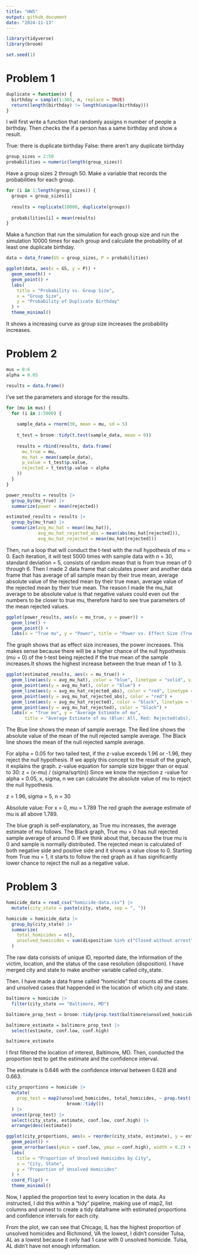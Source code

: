 ```yaml
---
title: "HW5"
output: github_document
date: "2024-11-13"
---
```


```r
library(tidyverse)
library(broom)

set.seed(1)
```

# Problem 1

```r
duplicate = function(n) {
  birthday = sample(1:365, n, replace = TRUE)
  return(length(birthday) != length(unique(birthday)))
}
```

I will first write a function that randomly assigns n number of people a birthday. Then checks the if a person has a same birthday and show a result.

True: there is duplicate birthday
False: there aren't any duplicate birthday

```r
group_sizes = 2:50
probabilities = numeric(length(group_sizes))
```

Have a group sizes 2 through 50.
Make a variable that records the probabilities for each group.

```r
for (i in 1:length(group_sizes)) {
  groups = group_sizes[i]
  
  results = replicate(10000, duplicate(groups))
  
  probabilities[i] = mean(results)
}
```

Make a function that run the simulation for each group size and run the simulation 10000 times for each group and calculate the probability of at least one duplicate birthday.

```r
data = data_frame(GS = group_sizes, P = probabilities)

ggplot(data, aes(x = GS, y = P)) +
  geom_smooth() +
  geom_point() +
  labs(
    title = "Probability vs. Group Size",
    x = "Group Size",
    y = "Probability of Duplicate Birthday"
  ) +
  theme_minimal()
```

It shows a increasing curve as group size increases the probability increases.

# Problem 2

```r
mus = 0:6
alpha = 0.05

results = data.frame()
```

I've set the parameters and storage for the results.

```r
for (mu in mus) {
  for (i in 1:5000) {
    
    sample_data = rnorm(30, mean = mu, sd = 5)
    
    t_test = broom::tidy(t.test(sample_data, mean = 0))
    
    results = rbind(results, data.frame(
      mu_true = mu,
      mu_hat = mean(sample_data),
      p_value = t_test$p.value,
      rejected = t_test$p.value < alpha
    ))
  }
}

power_results = results |> 
  group_by(mu_true) |> 
  summarize(power = mean(rejected))

estimated_results = results |> 
  group_by(mu_true) |> 
  summarize(avg_mu_hat = mean((mu_hat)),
            avg_mu_hat_rejected_abs = mean(abs(mu_hat[rejected])),
            avg_mu_hat_rejected = mean(mu_hat[rejected]))
```

Then, run a loop that will conduct the t-test with the null hypothesis of mu = 0.
Each iteration, it will test 5000 times with sample data with n = 30, standard deviation = 5, consists of random mean that is from true mean of 0 through 6.
Then I made 2 data frame that calculates power and another data frame that has average of all sample mean by their true mean, average absolute value of the rejected mean by their true mean, average value of the rejected mean by their true mean.
The reason I made the mu_hat average to be absolute value is that negative values could even out the numbers to be closer to true mu, therefore hard to see true parameters of the mean rejected values.

```r
ggplot(power_results, aes(x = mu_true, y = power)) +
  geom_line() +
  geom_point() +
  labs(x = "True mu", y = "Power", title = "Power vs. Effect Size (True mu)")
```

The graph shows that as effect size increases, the power increases. This makes sense because there will be a higher chance of the null hypothesis (mu = 0) of the t-test being rejected if the true mean of the sample increases.It shows the highest increase between the true mean of 1 to 3.

```r
ggplot(estimated_results, aes(x = mu_true)) +
  geom_line(aes(y = avg_mu_hat), color = "blue", linetype = "solid", size = 1) +
  geom_point(aes(y = avg_mu_hat), color = "blue") +
  geom_line(aes(y = avg_mu_hat_rejected_abs), color = "red", linetype = "dashed", size = 1) +
  geom_point(aes(y = avg_mu_hat_rejected_abs), color = "red") + 
  geom_line(aes(y = avg_mu_hat_rejected), color = "black", linetype = "dotted", size = 1) +
  geom_point(aes(y = avg_mu_hat_rejected), color = "black") +
  labs(x = "True mu", y = "Average Estimate of mu",
       title = "Average Estimate of mu (Blue: All, Red: Rejected(abs), Black: Rejected)")
```

The Blue line shows the mean of sample average.
The Red line shows the absolute value of the mean of the null rejected sample average.
The Black line shows the mean of the null rejected sample average.

For alpha = 0.05 for two tailed test, if the z-value exceeds 1.96 or -1.96, they reject the null hypothesis.
If we apply this concept to the result of the graph, it explains the graph.
z-value equation for sample size bigger than or equal to 30: z = (x-mu) / (sigma/sqrt(n))
Since we know the rejection z -value for alpha = 0.05, x, sigma, n we can calculate the absolute value of mu to reject the null hypothesis.

z = 1.96, sigma = 5, n = 30

Absolute value:
For x = 0, mu = 1.789
The red graph the average estimate of mu is all above 1.789. 

The blue graph is self-explanatory, as True mu increases, the average estimate of mu follows.
The Black graph, True mu = 0 has null rejected sample average of around 0. If we think about that, because the true mu is 0 and sample is normally distributed. The rejected mean is calculated of both negative side and positive side and it shows a value close to 0. Starting from True mu = 1, it starts to follow the red graph as it has significantly lower chance to reject the null as a negative value.

# Problem 3

```r
homicide_data = read_csv("homicide-data.csv") |> 
  mutate(city_state = paste(city, state, sep = ", "))

homicide = homicide_data |> 
  group_by(city_state) |> 
  summarize(
    total_homicides = n(),
    unsolved_homicides = sum(disposition %in% c("Closed without arrest", "Open/No arrest"))
  )
```

The raw data consists of unique ID, reported date, the information of the victim, location, and the status of the case resolution (disposition). I have merged city and state to make another variable called city_state.

Then. I have made a data frame called "homicide" that counts all the cases and unsolved cases that happended in the location of which city and state.

```r
baltimore = homicide |> 
  filter(city_state == "Baltimore, MD")

baltimore_prop_test = broom::tidy(prop.test(baltimore$unsolved_homicides, baltimore$total_homicides))

baltimore_estimate = baltimore_prop_test |> 
  select(estimate, conf.low, conf.high)

baltimore_estimate
```

I first filtered the location of interest, Baltimore, MD. Then, conducted the proportion test to get the estimate and the confidence interval.

The estimate is 0.646 with the confidence interval between 0.628 and 0.663.

```r
city_proportions = homicide |> 
  mutate(
    prop_test = map2(unsolved_homicides, total_homicides, ~ prop.test(.x, .y) |> 
                       broom::tidy())
  ) |>  
  unnest(prop_test) |> 
  select(city_state, estimate, conf.low, conf.high) |> 
  arrange(desc(estimate))

ggplot(city_proportions, aes(x = reorder(city_state, estimate), y = estimate)) +
  geom_point() +
  geom_errorbar(aes(ymin = conf.low, ymax = conf.high), width = 0.2) +
  labs(
    title = "Proportion of Unsolved Homicides by City",
    x = "City, State",
    y = "Proportion of Unsolved Homicides"
  ) +
  coord_flip() +
  theme_minimal()
```

Now, I applied the proportion test to every location in the data. 
As instructed, I did this within a “tidy” pipeline, making use of map2, list columns and unnest to create a tidy dataframe with estimated proportions and confidence intervals for each city.

From the plot, we can see that Chicago, IL has the highest proportion of unsolved homicides and Richmond, VA the lowest, I didn't consider Tulsa, AL as a lowest because it only had 1 case with 0 unsolved homicide. Tulsa, AL didn't have not enough information.
